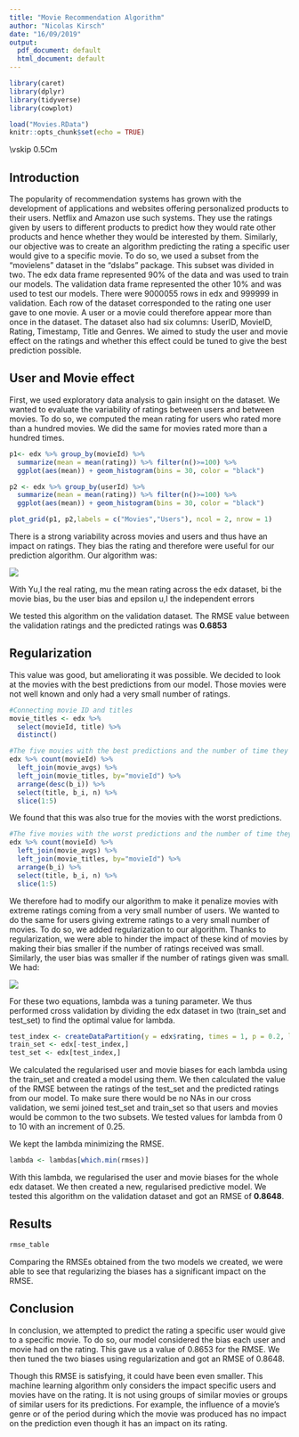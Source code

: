 ---
title: "Movie Recommendation Algorithm"
author: "Nicolas Kirsch"
date: "16/09/2019"
output:
  pdf_document: default
  html_document: default
---

```{r setup, include=FALSE}
library(caret)
library(dplyr)
library(tidyverse)
library(cowplot)

load("Movies.RData")
knitr::opts_chunk$set(echo = TRUE)
```
\vskip 0.5Cm

## Introduction
 
The popularity of recommendation systems has grown with the development of applications and websites offering personalized products to their users. Netflix and Amazon use such systems. They  use the ratings given by users to different products to predict how they would rate other products and hence whether they would be interested by them. Similarly, our objective was to create an algorithm predicting the rating a specific user would give to a specific movie. To do so, we used a subset from the “movielens” dataset in the “dslabs” package. This subset was divided in two. The edx data frame represented 90% of the data and was used to train our models. The validation data frame represented the other 10% and was used to test our models. There were 9000055 rows in edx and 999999 in validation. Each row of the dataset corresponded to the rating one user gave to one movie. A user or a movie could therefore appear more than once in the dataset. The dataset also had six columns: UserID, MovieID, Rating, Timestamp, Title and Genres. We aimed to study the user and movie effect on the ratings and whether this effect could be tuned to give the best prediction possible. 

\vskip 0.5cm

## User and Movie effect 
 
First, we used exploratory data analysis to gain insight on the dataset. We wanted to evaluate the variability of ratings between users and between movies. To do so, we computed the mean rating for users who rated more than a hundred movies. We did the same for movies rated more than a hundred times.

\vskip 1cm
```{r movies users, echo=FALSE,fig.asp=0.40, fig.align='center'}
p1<- edx %>% group_by(movieId) %>% 
  summarize(mean = mean(rating)) %>% filter(n()>=100) %>% 
  ggplot(aes(mean)) + geom_histogram(bins = 30, color = "black")

p2 <- edx %>% group_by(userId) %>% 
  summarize(mean = mean(rating)) %>% filter(n()>=100) %>% 
  ggplot(aes(mean)) + geom_histogram(bins = 30, color = "black")

plot_grid(p1, p2,labels = c("Movies","Users"), ncol = 2, nrow = 1)
```


\vskip 3cm


       
There is a strong variability across movies and users and thus have an impact on ratings. They bias the rating and therefore were useful for our prediction algorithm. Our algorithm was: 

![](Model.PNG)

With Yu,I the real rating, mu the mean rating across the edx dataset, bi the movie bias, bu  the user bias and epsilon u,I the independent errors

We tested this algorithm on the validation dataset. The RMSE value between the validation ratings and the predicted ratings was **0.6853**
  
## Regularization   
 
  This value was good, but ameliorating it was possible. We decided to look at the movies with the best predictions from our model. Those movies were not well known and only had a very small number of ratings. 

```{r Best, echo = FALSE}

#Connecting movie ID and titles
movie_titles <- edx %>% 
  select(movieId, title) %>% 
  distinct()

#The five movies with the best predictions and the number of time they have been rated
edx %>% count(movieId) %>% 
  left_join(movie_avgs) %>% 
  left_join(movie_titles, by="movieId") %>% 
  arrange(desc(b_i)) %>% 
  select(title, b_i, n) %>% 
  slice(1:5) 

```
We found that this was also true for the movies with the worst predictions. 
```{r worsts, echo=FALSE}
#The five movies with the worst predictions and the number of time they have been rated
edx %>% count(movieId) %>% 
  left_join(movie_avgs) %>% 
  left_join(movie_titles, by="movieId") %>% 
  arrange(b_i) %>% 
  select(title, b_i, n) %>% 
  slice(1:5)
```


We therefore had to modify our algorithm to make it penalize movies with extreme ratings coming from a very small number of users. We wanted to do the same for users giving extreme ratings to a very small number of movies. To do so, we added regularization to our algorithm. Thanks to regularization, we were able to hinder the impact of these kind of movies by making their bias smaller if the number of ratings received was small. Similarly, the user bias was smaller if the number of ratings given was small. We had:

![](Equations.png)
 
 
For these two equations, lambda was a tuning parameter. We thus performed cross validation by dividing the edx dataset in two (train_set and test_set) to find the optimal value for lambda.

```{r train and test set, results = "hide"}
test_index <- createDataPartition(y = edx$rating, times = 1, p = 0.2, list = FALSE)
train_set <- edx[-test_index,] 
test_set <- edx[test_index,]
```

We calculated the regularised user and movie biases for each lambda using the train_set and created a model using them. We then calculated the value of the RMSE between the ratings of the test_set and the predicted ratings from our model. To make sure there would be no NAs in our cross validation, we semi joined test_set and train_set so that users and movies would be common to the two subsets. We tested values for lambda from 0 to 10 with an increment of 0.25. 

We kept the lambda minimizing the RMSE. 
```{r lambda}
lambda <- lambdas[which.min(rmses)] 
```

With this lambda, we regularised the user and movie biases for the whole edx dataset. We then created a new, regularised predictive model. We tested this algorithm on the validation dataset and got an RMSE of **0.8648**.

## Results

```{r tables, echo = FALSE}
rmse_table
```

Comparing the RMSEs obtained from the two models we created, we were able to see that regularizing the biases has a significant impact on the RMSE.

## Conclusion
 
In conclusion, we attempted to predict the rating a specific user would give to a specific movie. To do so, our model considered the bias each user and movie had on the rating. This gave us a value of 0.8653 for the RMSE. We then tuned the two biases using regularization and got an RMSE of 0.8648. 


Though this RMSE is satisfying, it could have been even smaller. This machine learning algorithm only considers the impact specific users and movies have on the rating. It is not using groups of similar movies or groups of similar users for its predictions. For example, the influence of a movie’s genre or of the period during which the movie was produced has no impact on the prediction even though it has an impact on its rating. 

